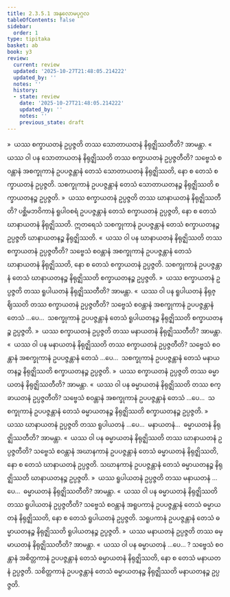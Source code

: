```yaml
---
title: 2.3.5.1 အနုလောမပုဂ္ဂလ
tableOfContents: false
sidebar:
  order: 1
type: tipitaka
basket: ab
book: y3
review:
  current: review
  updated: '2025-10-27T21:48:05.214222'
  updated_by: ''
  notes: ''
  history:
  - state: review
    date: '2025-10-27T21:48:05.214222'
    updated_by: ''
    notes: ''
    previous_state: draft
---
```



<ReviewStatus review={frontmatter.review} showDetails={true} />

<HypothesisAnnotation frontmatter={frontmatter} />

<DynamicBreadcrumb />

<Division number="230" book="y3" e="ch" v="33" p="183">

<Paragraph number="1782" book="y3">
»  ယဿ စက္ခာယတနံ ဥပ္ပဇ္ဇတိ တဿ သောတာယတနံ နိရုဇ္ဈိဿတီတိ? အာမန္တာ.
</Paragraph>

<Paragraph number="1783" book="y3">
«  ယဿ ဝါ ပန သောတာယတနံ နိရုဇ္ဈိဿတိ တဿ စက္ခာယတနံ ဥပ္ပဇ္ဇတီတိ?
</Paragraph>

<Paragraph number="1784" book="y3">
သဗ္ဗေသံ စဝန္တာနံ အစက္ခုကာနံ ဥပပဇ္ဇန္တာနံ တေသံ သောတာယတနံ နိရုဇ္ဈိဿတိ, နော စ တေသံ စက္ခာယတနံ ဥပ္ပဇ္ဇတိ. သစက္ခုကာနံ ဥပပဇ္ဇန္တာနံ တေသံ သောတာယတနဉ္စ နိရုဇ္ဈိဿတိ စက္ခာယတနဉ္စ ဥပ္ပဇ္ဇတိ.
</Paragraph>

<Paragraph number="1785" book="y3">
»  ယဿ စက္ခာယတနံ ဥပ္ပဇ္ဇတိ တဿ ဃာနာယတနံ နိရုဇ္ဈိဿတီတိ?
</Paragraph>

<Paragraph number="1786" book="y3">
ပစ္ဆိမဘဝိကာနံ ရူပါဝစရံ ဥပပဇ္ဇန္တာနံ တေသံ စက္ခာယတနံ ဥပ္ပဇ္ဇတိ, နော စ တေသံ ဃာနာယတနံ နိရုဇ္ဈိဿတိ. ဣတရေသံ သစက္ခုကာနံ ဥပပဇ္ဇန္တာနံ တေသံ စက္ခာယတနဉ္စ ဥပ္ပဇ္ဇတိ ဃာနာယတနဉ္စ နိရုဇ္ဈိဿတိ.
</Paragraph>

<Paragraph number="1787" book="y3">
«  ယဿ ဝါ ပန ဃာနာယတနံ နိရုဇ္ဈိဿတိ တဿ စက္ခာယတနံ ဥပ္ပဇ္ဇတီတိ?
</Paragraph>

<Paragraph number="1788" book="y3">
သဗ္ဗေသံ စဝန္တာနံ အစက္ခုကာနံ ဥပပဇ္ဇန္တာနံ တေသံ ဃာနာယတနံ နိရုဇ္ဈိဿတိ, နော စ တေသံ စက္ခာယတနံ ဥပ္ပဇ္ဇတိ. သစက္ခုကာနံ ဥပပဇ္ဇန္တာနံ တေသံ ဃာနာယတနဉ္စ နိရုဇ္ဈိဿတိ စက္ခာယတနဉ္စ ဥပ္ပဇ္ဇတိ.
</Paragraph>

<Paragraph number="1789" book="y3">
»  ယဿ စက္ခာယတနံ ဥပ္ပဇ္ဇတိ တဿ ရူပါယတနံ နိရုဇ္ဈိဿတီတိ? အာမန္တာ.
</Paragraph>

<Paragraph number="1790" book="y3">
«  ယဿ ဝါ ပန ရူပါယတနံ နိရုဇ္ဈိဿတိ တဿ စက္ခာယတနံ ဥပ္ပဇ္ဇတီတိ?
</Paragraph>

<Paragraph number="1791" book="y3">
သဗ္ဗေသံ စဝန္တာနံ အစက္ခုကာနံ ဥပပဇ္ဇန္တာနံ တေသံ …ပေ…  သစက္ခုကာနံ ဥပပဇ္ဇန္တာနံ တေသံ ရူပါယတနဉ္စ နိရုဇ္ဈိဿတိ စက္ခာယတနဉ္စ ဥပ္ပဇ္ဇတိ.
</Paragraph>

<Paragraph number="1792" book="y3">
»  ယဿ စက္ခာယတနံ ဥပ္ပဇ္ဇတိ တဿ မနာယတနံ နိရုဇ္ဈိဿတီတိ? အာမန္တာ.
</Paragraph>

<Paragraph number="1793" book="y3">
«  ယဿ ဝါ ပန မနာယတနံ နိရုဇ္ဈိဿတိ တဿ စက္ခာယတနံ ဥပ္ပဇ္ဇတီတိ?
</Paragraph>

<Paragraph number="1794" book="y3">
သဗ္ဗေသံ စဝန္တာနံ အစက္ခုကာနံ ဥပပဇ္ဇန္တာနံ တေသံ …ပေ…  သစက္ခုကာနံ ဥပပဇ္ဇန္တာနံ တေသံ မနာယတနဉ္စ နိရုဇ္ဈိဿတိ စက္ခာယတနဉ္စ ဥပ္ပဇ္ဇတိ.
</Paragraph>

<Paragraph number="1795" book="y3">
»  ယဿ စက္ခာယတနံ ဥပ္ပဇ္ဇတိ တဿ ဓမ္မာယတနံ နိရုဇ္ဈိဿတီတိ? အာမန္တာ.
</Paragraph>

<Paragraph number="1796" book="y3">
«  ယဿ ဝါ ပန ဓမ္မာယတနံ နိရုဇ္ဈိဿတိ တဿ စက္ခာယတနံ ဥပ္ပဇ္ဇတီတိ?
</Paragraph>

<Paragraph number="1797" book="y3">
သဗ္ဗေသံ စဝန္တာနံ အစက္ခုကာနံ ဥပပဇ္ဇန္တာနံ တေသံ …ပေ…  သစက္ခုကာနံ ဥပပဇ္ဇန္တာနံ တေသံ ဓမ္မာယတနဉ္စ နိရုဇ္ဈိဿတိ စက္ခာယတနဉ္စ ဥပ္ပဇ္ဇတိ.
</Paragraph>

</Division>
<Division number="231" book="y3" e="ch" v="33" p="184">

<Paragraph number="1798" book="y3">
»  ယဿ ဃာနာယတနံ ဥပ္ပဇ္ဇတိ တဿ ရူပါယတနံ …ပေ…  မနာယတနံ…  ဓမ္မာယတနံ နိရုဇ္ဈိဿတီတိ? အာမန္တာ.
</Paragraph>

<Paragraph number="1799" book="y3">
«  ယဿ ဝါ ပန ဓမ္မာယတနံ နိရုဇ္ဈိဿတိ တဿ ဃာနာယတနံ ဥပ္ပဇ္ဇတီတိ?
</Paragraph>

<Paragraph number="1800" book="y3">
သဗ္ဗေသံ စဝန္တာနံ အဃာနကာနံ ဥပပဇ္ဇန္တာနံ တေသံ ဓမ္မာယတနံ နိရုဇ္ဈိဿတိ, နော စ တေသံ ဃာနာယတနံ ဥပ္ပဇ္ဇတိ. သဃာနကာနံ ဥပပဇ္ဇန္တာနံ တေသံ ဓမ္မာယတနဉ္စ နိရုဇ္ဈိဿတိ ဃာနာယတနဉ္စ ဥပ္ပဇ္ဇတိ.
</Paragraph>

</Division>
<Division number="232" book="y3" e="ch" v="33" p="184">

<Paragraph number="1801" book="y3">
»  ယဿ ရူပါယတနံ ဥပ္ပဇ္ဇတိ တဿ မနာယတနံ …ပေ…  ဓမ္မာယတနံ နိရုဇ္ဈိဿတီတိ? အာမန္တာ.
</Paragraph>

<Paragraph number="1802" book="y3">
«  ယဿ ဝါ ပန ဓမ္မာယတနံ နိရုဇ္ဈိဿတိ တဿ ရူပါယတနံ ဥပ္ပဇ္ဇတီတိ?
</Paragraph>

<Paragraph number="1803" book="y3">
သဗ္ဗေသံ စဝန္တာနံ အရူပကာနံ ဥပပဇ္ဇန္တာနံ တေသံ ဓမ္မာယတနံ နိရုဇ္ဈိဿတိ, နော စ တေသံ ရူပါယတနံ ဥပ္ပဇ္ဇတိ. သရူပကာနံ ဥပပဇ္ဇန္တာနံ တေသံ ဓမ္မာယတနဉ္စ နိရုဇ္ဈိဿတိ ရူပါယတနဉ္စ ဥပ္ပဇ္ဇတိ.
</Paragraph>

</Division>
<Division number="233" book="y3" e="ch" v="33" p="184">

<Paragraph number="1804" book="y3">
»  ယဿ မနာယတနံ ဥပ္ပဇ္ဇတိ တဿ ဓမ္မာယတနံ နိရုဇ္ဈိဿတီတိ? အာမန္တာ.
</Paragraph>

<Paragraph number="1805" book="y3">
«  ယဿ ဝါ ပန ဓမ္မာယတနံ …ပေ… ?
</Paragraph>

<Paragraph number="1806" book="y3">
သဗ္ဗေသံ စဝန္တာနံ အစိတ္တကာနံ ဥပပဇ္ဇန္တာနံ တေသံ ဓမ္မာယတနံ နိရုဇ္ဈိဿတိ, နော စ တေသံ မနာယတနံ ဥပ္ပဇ္ဇတိ. သစိတ္တကာနံ ဥပပဇ္ဇန္တာနံ တေသံ ဓမ္မာယတနဉ္စ နိရုဇ္ဈိဿတိ မနာယတနဉ္စ ဥပ္ပဇ္ဇတိ.
</Paragraph>
</Division>